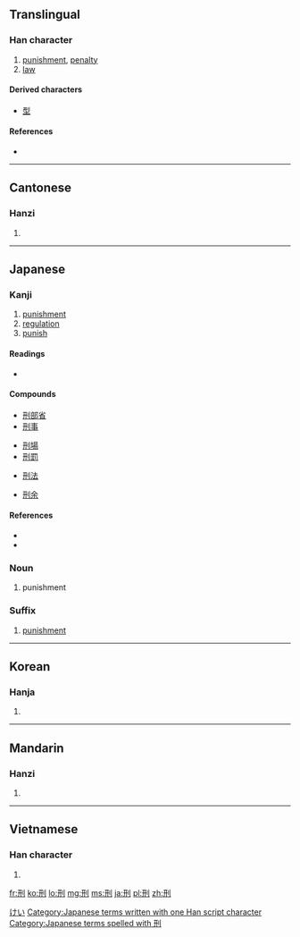 ==Translingual==

===Han character===
{{Han char|rn=18|rad=刀|as=04|sn=6|four=1240<sub>0</sub>|canj=一廿中弓 (MTLN)|ids=⿰[[开]][[刂]]}}

# [[punishment]], [[penalty]]
# [[law]]

====Derived characters====
* [[型]]

====References====
* {{Han ref|kx=0137.110|dkj=01886|dj=0308.160|hdz=10324.150|uh=5211|ud=21009|bh=A644|bd=42564}}

----

==Cantonese==

===Hanzi===
{{yue-hanzi|jyut=|y=ying4}}

# {{defn|lang=yue|sort=刀04}}

----

==Japanese==

===Kanji===
{{ja-kanji|grade=c|rs=刀04}}

# [[punishment]]
# [[regulation]]
# [[punish]]

====Readings====
* {{ja-readings|kanon=[[けい]] (kei)|goon=[[ぎょう]] (gyō)|nadzuke=[[のり]] (''nori'')}}

====Compounds====
{{top4}}
* [[刑部省]]
* [[刑事]]
{{mid4}}
* [[刑場]]
* [[刑罰]]
{{mid4}}
* [[刑法]]
{{mid4}}
* [[刑余]]
{{bottom}}

====References====
* {{S-JIS|8C59}}
* {{JIS|373A}}

===Noun===
{{ja-noun|k|hira=けい|rom=kei}} 

# punishment

===Suffix===
{{ja-pos|k|suffix|hira=けい|rom=-kei}} 

# [[punishment]]

[[Category:ja:Law enforcement|けい]]
[[Category:Japanese terms written with one Han script character]]
[[Category:Japanese terms spelled with 刑]]
----

==Korean==

===Hanja===
{{ko-hanja|hangeul=형|rv=hyeong|mr=hyŏng}}

# {{defn|lang=ko|sort=刀04}}

----

==Mandarin==

===Hanzi===
{{cmn-hanzi|pin=[[xíng]] ([[xing2]])|wg=hsing<sup>2</sup>}}

# {{defn|lang=cmn|sort=刀04}}

----

==Vietnamese==

===Han character===
{{vi-hantu|[[hình]]|rs=刀04}}

# {{defn|lang=vi|sort=刀04}}

[[fr:刑]]
[[ko:刑]]
[[lo:刑]]
[[mg:刑]]
[[ms:刑]]
[[ja:刑]]
[[pl:刑]]
[[zh:刑]]